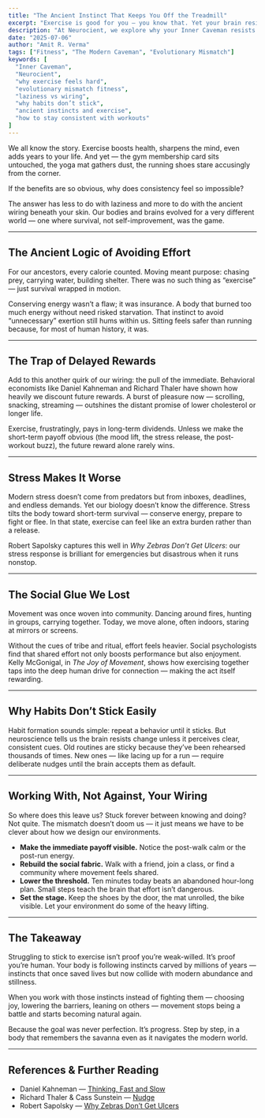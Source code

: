 ```yaml
---
title: "The Ancient Instinct That Keeps You Off the Treadmill"
excerpt: "Exercise is good for you — you know that. Yet your brain resists it. The reason isn’t laziness but ancient wiring: instincts built for survival, not treadmills. The key isn’t to fight them, but to design movement that works with your nature."
description: "At Neurocient, we explore why your Inner Caveman resists modern exercise. From energy conservation to delayed rewards, discover the evolutionary mismatch that makes fitness so hard—and how to design movement that actually sticks."
date: "2025-07-06"
author: "Amit R. Verma"
tags: ["Fitness", "The Modern Caveman", "Evolutionary Mismatch"]
keywords: [
  "Inner Caveman",
  "Neurocient",
  "why exercise feels hard",
  "evolutionary mismatch fitness",
  "laziness vs wiring",
  "why habits don’t stick",
  "ancient instincts and exercise",
  "how to stay consistent with workouts"
]
---
```


We all know the story. Exercise boosts health, sharpens the mind, even adds years to your life. And yet — the gym membership card sits untouched, the yoga mat gathers dust, the running shoes stare accusingly from the corner.  

If the benefits are so obvious, why does consistency feel so impossible?  

The answer has less to do with laziness and more to do with the ancient wiring beneath your skin. Our bodies and brains evolved for a very different world — one where survival, not self-improvement, was the game.  

---

## The Ancient Logic of Avoiding Effort  

For our ancestors, every calorie counted. Moving meant purpose: chasing prey, carrying water, building shelter. There was no such thing as “exercise” — just survival wrapped in motion.  

Conserving energy wasn’t a flaw; it was insurance. A body that burned too much energy without need risked starvation. That instinct to avoid “unnecessary” exertion still hums within us. Sitting feels safer than running because, for most of human history, it was.  

---

## The Trap of Delayed Rewards  

Add to this another quirk of our wiring: the pull of the immediate. Behavioral economists like Daniel Kahneman and Richard Thaler have shown how heavily we discount future rewards. A burst of pleasure now — scrolling, snacking, streaming — outshines the distant promise of lower cholesterol or longer life.  

Exercise, frustratingly, pays in long-term dividends. Unless we make the short-term payoff obvious (the mood lift, the stress release, the post-workout buzz), the future reward alone rarely wins.  

---

## Stress Makes It Worse  

Modern stress doesn’t come from predators but from inboxes, deadlines, and endless demands. Yet our biology doesn’t know the difference. Stress tilts the body toward short-term survival — conserve energy, prepare to fight or flee. In that state, exercise can feel like an extra burden rather than a release.  

Robert Sapolsky captures this well in *Why Zebras Don’t Get Ulcers*: our stress response is brilliant for emergencies but disastrous when it runs nonstop.  

---

## The Social Glue We Lost  

Movement was once woven into community. Dancing around fires, hunting in groups, carrying together. Today, we move alone, often indoors, staring at mirrors or screens.  

Without the cues of tribe and ritual, effort feels heavier. Social psychologists find that shared effort not only boosts performance but also enjoyment. Kelly McGonigal, in *The Joy of Movement*, shows how exercising together taps into the deep human drive for connection — making the act itself rewarding.  

---

## Why Habits Don’t Stick Easily  

Habit formation sounds simple: repeat a behavior until it sticks. But neuroscience tells us the brain resists change unless it perceives clear, consistent cues. Old routines are sticky because they’ve been rehearsed thousands of times. New ones — like lacing up for a run — require deliberate nudges until the brain accepts them as default.  

---

## Working With, Not Against, Your Wiring  

So where does this leave us? Stuck forever between knowing and doing? Not quite. The mismatch doesn’t doom us — it just means we have to be clever about how we design our environments.  

- **Make the immediate payoff visible.** Notice the post-walk calm or the post-run energy.  
- **Rebuild the social fabric.** Walk with a friend, join a class, or find a community where movement feels shared.  
- **Lower the threshold.** Ten minutes today beats an abandoned hour-long plan. Small steps teach the brain that effort isn’t dangerous.  
- **Set the stage.** Keep the shoes by the door, the mat unrolled, the bike visible. Let your environment do some of the heavy lifting.  

---
<MicrochallengeBox 
  id="d36e0372-5103-46bf-92de-668f3b3f1391"
/>  
---

## The Takeaway  

Struggling to stick to exercise isn’t proof you’re weak-willed. It’s proof you’re human. Your body is following instincts carved by millions of years — instincts that once saved lives but now collide with modern abundance and stillness.  

When you work with those instincts instead of fighting them — choosing joy, lowering the barriers, leaning on others — movement stops being a battle and starts becoming natural again.  

Because the goal was never perfection. It’s progress. Step by step, in a body that remembers the savanna even as it navigates the modern world.  

---

## References & Further Reading

- Daniel Kahneman — [Thinking, Fast and Slow](/books/thinking-fast-and-slow) 
- Richard Thaler & Cass Sunstein — [Nudge](/books/nudge)
- Robert Sapolsky — [Why Zebras Don’t Get Ulcers](/zebra-ulcers)
